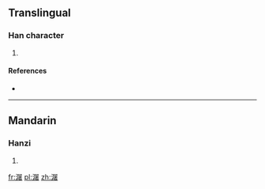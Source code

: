 ==Translingual==

===Han character===
{{Han char|rn=85|rad=水|as=12|sn=15|four=3716<sub>4</sub>|canj=水尸十日 (ESJA)}}

# {{defn|Han|sort=水12}}

====References====
* {{Han ref|kx=0650.280|dkj=18286|dj=1061.090|hdz=31749.070|uh=6F73|ud=28531|bh=E2A2|bd=58018}}

----

==Mandarin==

===Hanzi===
{{cmn-hanzi|pin=[[tú]] ([[tu2]])|wg=t'u<sup>2</sup>}}

# {{defn|lang=cmn|sort=水12}}

[[fr:潳]]
[[pl:潳]]
[[zh:潳]]